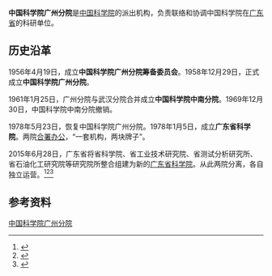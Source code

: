 '''中国科学院广州分院'''是[[中国科学院|中国科学院]]的派出机构，负责联络和协调中国科学院在[[广东省|广东省]]的科研单位。

== 历史沿革 ==
1956年4月19日，成立'''中国科学院广州分院筹备委员会'''。1958年12月29日，正式成立'''中国科学院广州分院'''。

1961年1月25日，广州分院与武汉分院合并成立'''中国科学院中南分院'''。1969年12月30日，中国科学院中南分院撤销。 

1978年5月23日，恢复中国科学院广州分院。1978年1月5日，成立'''广东省科学院'''。两院[[合署办公|合署办公]]，“一套机构，两块牌子”。

2015年6月28日，广东省将省科学院、省工业技术研究院、省测试分析研究所、省石油化工研究院等研究院所整合组建为新的[[广东省科学院|广东省科学院]]。从此两院分离，各自独立运营。<ref>{{Cite web|title=历史沿革|url=http://www.gzb.cas.cn/fygk2017/lsyg2017/|accessdate=2020-05-28|work=中国科学院广州分院|archive-date=2020-05-04|archive-url=https://web.archive.org/web/20200504020731/http://www.gzb.cas.cn/fygk2017/lsyg2017/|dead-url=no}}</ref><ref>{{Cite web|title=单位简介|url=http://www.gdas.gd.cn/jggk/dwjj/|accessdate=2020-05-28|work=广东省科学院|archive-date=2020-02-20|archive-url=https://web.archive.org/web/20200220002403/http://www.gdas.gd.cn/jggk/dwjj/|dead-url=no}}</ref><ref>{{Cite book|title=广州百科全书|author=《广州百科全书》编纂委员会编|publisher=中国大百科全书出版社|year=1994|isbn=|location=北京|pages=}}</ref>

== 参考资料 ==
{{reflist}}

[[Category:中国科学院广州分院|]]